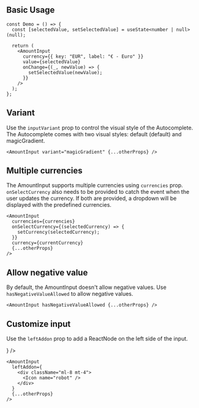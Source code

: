 
## Basic Usage

<Preview>
  <Demo />
</Preview>

```tsx sandbox
const Demo = () => {
  const [selectedValue, setSelectedValue] = useState<number | null>(null);

  return (
    <AmountInput
      currency={{ key: "EUR", label: "€ - Euro" }}
      value={selectedValue}
      onChange={(_, newValue) => {
        setSelectedValue(newValue);
      }}
    />
  );
};
```

## Variant

Use the `inputVariant` prop to control the visual style of the Autocomplete.
The Autocomplete comes with two visual styles: default (default) and magicGradient.

<Preview>
  <Demo variant="magicGradient" />
</Preview>

```tsx
<AmountInput variant="magicGradient" {...otherProps} />
```

## Multiple currencies

The AmountInput supports multiple currencies using `currencies` prop.
`onSelectCurrency` also needs to be provided to catch the event when the user updates the currency.
If both are provided, a dropdown will be displayed with the predefined currencies.

<Preview>
  <DemoWithMultipleCurrencies />
</Preview>

```tsx
<AmountInput
  currencies={currencies}
  onSelectCurrency={(selectedCurrency) => {
    setCurrency(selectedCurrency);
  }}
  currency={currentCurrency}
  {...otherProps}
/>
```

## Allow negative value

By default, the AmountInput doesn't allow negative values. Use `hasNegativeValueAllowed` to allow negative values.

<Preview>
  <Demo hasNegativeValueAllowed defaultValue={-1234} />
</Preview>

```tsx
<AmountInput hasNegativeValueAllowed {...otherProps} />
```

## Customize input

Use the `leftAddon` prop to add a ReactNode on the left side of the input.

<Preview>
  <Demo
    leftAddon={
      <div className="ml-8 mt-4">
        <Icon name="robot" />
      </div>
    }
  />
</Preview>

```tsx
<AmountInput
  leftAddon={
    <div className="ml-8 mt-4">
      <Icon name="robot" />
    </div>
  }
  {...otherProps}
/>
```
